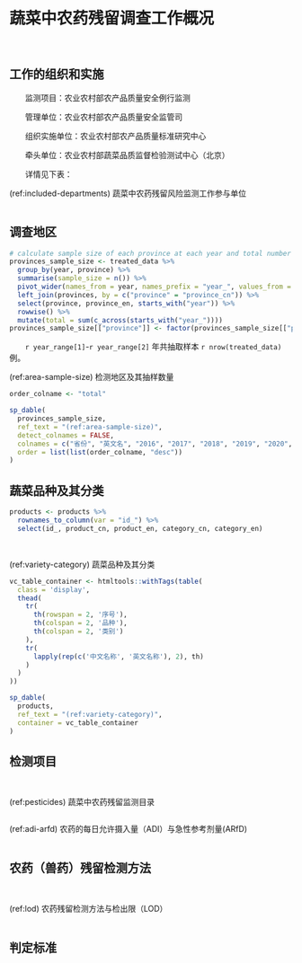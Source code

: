 \mainmatter

# 蔬菜中农药残留调查工作概况

&emsp;&emsp;

## 工作的组织和实施

&emsp;&emsp;监测项目：农业农村部农产品质量安全例行监测

&emsp;&emsp;管理单位：农业农村部农产品质量安全监管司

&emsp;&emsp;组织实施单位：农业农村部农产品质量标准研究中心

&emsp;&emsp;牵头单位：农业农村部蔬菜品质监督检验测试中心（北京）

&emsp;&emsp;详情见下表：

(ref:included-departments) 蔬菜中农药残留风险监测工作参与单位

```{r included-departments}

```

## 调查地区

```{r area-sample-size}
# calculate sample size of each province at each year and total number in 5 years
provinces_sample_size <- treated_data %>% 
  group_by(year, province) %>% 
  summarise(sample_size = n()) %>% 
  pivot_wider(names_from = year, names_prefix = "year_", values_from = sample_size) %>% 
  left_join(provinces, by = c("province" = "province_cn")) %>% 
  select(province, province_en, starts_with("year")) %>% 
  rowwise() %>% 
  mutate(total = sum(c_across(starts_with("year_"))))
provinces_sample_size[["province"]] <- factor(provinces_sample_size[["province"]])
```

&emsp;&emsp;`r year_range[1]`-`r year_range[2]` 年共抽取样本 `r nrow(treated_data)` 例。 

(ref:area-sample-size) 检测地区及其抽样数量

```{r area-sample-size-table, results="asis", dev='png'}
order_colname <- "total"

sp_dable(
  provinces_sample_size,
  ref_text = "(ref:area-sample-size)",
  detect_colnames = FALSE,
  colnames = c("省份", "英文名", "2016", "2017", "2018", "2019", "2020", "总计"),
  order = list(list(order_colname, "desc"))
)
```

## 蔬菜品种及其分类

```{r variety-category}
products <- products %>% 
  rownames_to_column(var = "id_") %>%
  select(id_, product_cn, product_en, category_cn, category_en)
```

&emsp;&emsp;

(ref:variety-category) 蔬菜品种及其分类

```{r variety-category-table, results="asis", dev='png'}
vc_table_container <- htmltools::withTags(table(
  class = 'display',
  thead(
    tr(
      th(rowspan = 2, '序号'),
      th(colspan = 2, '品种'),
      th(colspan = 2, '类别')
    ),
    tr(
      lapply(rep(c('中文名称', '英文名称'), 2), th)
    )
  )
))

sp_dable(
  products,
  ref_text = "(ref:variety-category)",
  container = vc_table_container
)
```

## 检测项目

&emsp;&emsp;

(ref:pesticides) 蔬菜中农药残留监测目录

```{r pesticides}

```

(ref:adi-arfd) 农药的每日允许摄入量（ADI）与急性参考剂量(ARfD)

```{r adi-arfd}

```

## 农药（兽药）残留检测方法

&emsp;&emsp;

(ref:lod) 农药残留检测方法与检出限（LOD）

```{r lod}

```

## 判定标准

&emsp;&emsp;

<!-- TODO: MRL数据表-->
